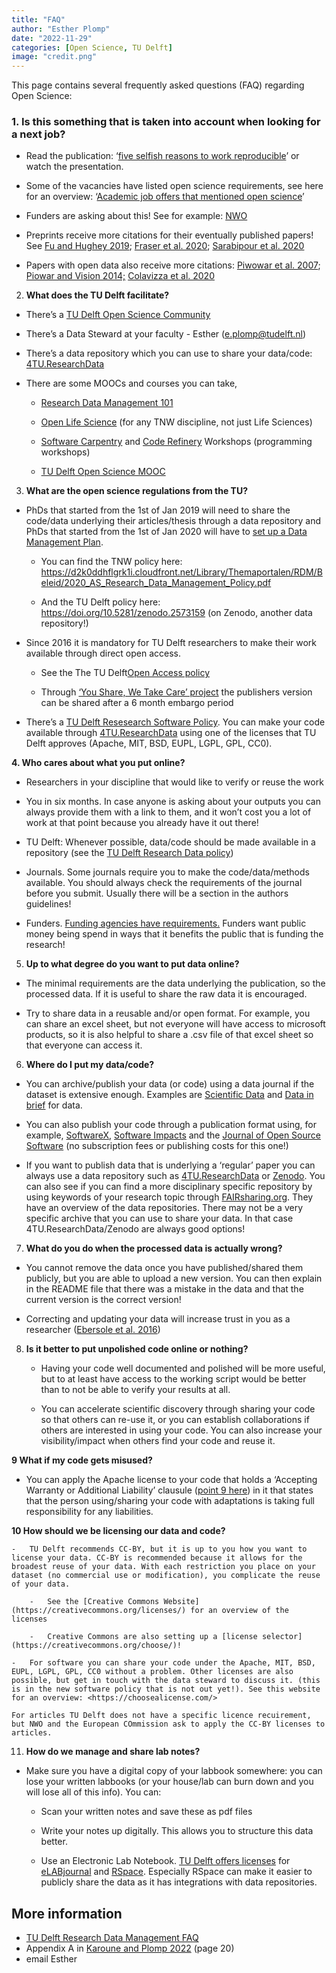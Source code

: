 ```yaml
---
title: "FAQ"
author: "Esther Plomp"
date: "2022-11-29"
categories: [Open Science, TU Delft]
image: "credit.png"
---
```


This page contains several frequently asked questions (FAQ) regarding Open Science:

### **1. Is this something that is taken into account when looking for a next job?**

-   Read the publication: '[five selfish reasons to work reproducible](https://genomebiology.biomedcentral.com/articles/10.1186/s13059-015-0850-7)' or watch the presentation.

-   Some of the vacancies have listed open science requirements, see here for an overview: '[Academic job offers that mentioned open science](https://osf.io/7jbnt/)'

-   Funders are asking about this! See for example: [NWO](https://www.nwo.nl/en/open-science)

-   Preprints receive more citations for their eventually published papers! See [Fu and Hughey 2019](https://doi.org/10.7554/eLife.52646); [Fraser et al. 2020](https://doi.org/10.1162/qss_a_00043); [Sarabipour et al. 2020](https://doi.org/10.1101/2020.04.02.022079)

-   Papers with open data also receive more citations: [Piwowar et al. 2007](http://doi.org/10.1371/journal.pone.0000308); [Piowar and Vision 2014;](http://doi.org/10.7717/peerj.175) [Colavizza et al. 2020](https://doi.org/10.1371/journal.pone.0230416)

2.  **What does the TU Delft facilitate?**

-   There's a [TU Delft Open Science Community](https://osc-delft.github.io/)

-   There's a Data Steward at your faculty - Esther ([e.plomp\@tudelft.nl](mailto:e.plomp@tudelft.nl))

-   There's a data repository which you can use to share your data/code: [4TU.ResearchData](https://data.4tu.nl/info/en/)

-   There are some MOOCs and courses you can take,

    -   [Research Data Management 101](https://www.tudelft.nl/library/research-data-management/r/training-evenementen/training-voor-onderzoekers/research-data-management-101)

    -   [Open Life Science](https://intranet.tudelft.nl/-/open-life-science-programme) (for any TNW discipline, not just Life Sciences)

    -   [Software Carpentry](https://www.tudelft.nl/en/library/research-data-management/r/training-events/training-for-researchers/software-carpentry-workshop) and [Code Refinery](https://www.tudelft.nl/en/library/research-data-management/r/training-events/training-for-researchers/coderefinery-workshops) Workshops (programming workshops)

    -   [TU Delft Open Science MOOC](https://online-learning.tudelft.nl/courses/open-science-sharing-your-research-with-the-world/)

3.  **What are the open science regulations from the TU?**

-   PhDs that started from the 1st of Jan 2019 will need to share the code/data underlying their articles/thesis through a data repository and PhDs that started from the 1st of Jan 2020 will have to [set up a Data Management Plan](https://estherplomp.github.io/TNW-OS-support/posts/DMP-PhD/).

    -   You can find the TNW policy here: <https://d2k0ddhflgrk1i.cloudfront.net/Library/Themaportalen/RDM/Beleid/2020_AS_Research_Data_Management_Policy.pdf> 

    -   And the TU Delft policy here: <https://doi.org/10.5281/zenodo.2573159> (on Zenodo, another data repository!)

-   Since 2016 it is mandatory for TU Delft researchers to make their work available through direct open access.

    -   See the The TU Delft[Open Access policy](https://d1rkab7tlqy5f1.cloudfront.net/Library/Themaportalen/Open.tudelft.nl/OA_beleid.pdf) 

    -   Through ['You Share, We Take Care' project](https://www.tudelft.nl/en/library/library-for-researchers/library-for-researchers/publishing-outreach/you-share-we-take-care) the publishers version can be shared after a 6 month embargo period

-   There's a [TU Delft Resesearch Software Policy](https://doi.org/10.5281/zenodo.4629662). You can make your code available through [4TU.ResearchData](https://data.4tu.nl/info/en/) using one of the licenses that TU Delft approves (Apache, MIT, BSD, EUPL, LGPL, GPL, CC0). 

**4. Who cares about what you put online?**

-   Researchers in your discipline that would like to verify or reuse the work

-   You in six months. In case anyone is asking about your outputs you can always provide them with a link to them, and it won't cost you a lot of work at that point because you already have it out there! 

-   TU Delft: Whenever possible, data/code should be made available in a repository (see the [TU Delft Research Data policy](https://doi.org/10.5281/zenodo.2573159))

-   Journals. Some journals require you to make the code/data/methods available. You should always check the requirements of the journal before you submit. Usually there will be a section in the authors guidelines!

-   Funders. [Funding agencies have requirements.](https://estherplomp.github.io/TNW-OS-support/posts/data-sharing-2021/) Funders want public money being spend in ways that it benefits the public that is funding the research!

5.  **Up to what degree do you want to put data online?**

-   The minimal requirements are the data underlying the publication, so the processed data. If it is useful to share the raw data it is encouraged.

-   Try to share data in a reusable and/or open format. For example, you can share an excel sheet, but not everyone will have access to microsoft products, so it is also helpful to share a .csv file of that excel sheet so that everyone can access it. 

6.  **Where do I put my data/code?**

-   You can archive/publish your data (or code) using a data journal if the dataset is extensive enough. Examples are [Scientific Data](https://www.nature.com/sdata/) and [Data in brief](https://www.journals.elsevier.com/data-in-brief) for data. 

-   You can also publish your code through a publication format using, for example, [SoftwareX](https://www.journals.elsevier.com/softwarex/), [Software Impacts](https://www.journals.elsevier.com/software-impacts/) and the [Journal of Open Source Software](https://joss.theoj.org/) (no subscription fees or publishing costs for this one!)

-   If you want to publish data that is underlying a 'regular' paper you can always use a data repository such as [4TU.ResearchData](https://data.4tu.nl/info/en/) or [Zenodo](https://zenodo.org/). You can also see if you can find a more disciplinary specific repository by using keywords of your research topic through [FAIRsharing.org](https://fairsharing.org/). They have an overview of the data repositories. There may not be a very specific archive that you can use to share your data. In that case 4TU.ResearchData/Zenodo are always good options!

7.  **What do you do when the processed data is actually wrong?**

-   You cannot remove the data once you have published/shared them publicly, but you are able to upload a new version. You can then explain in the README file that there was a mistake in the data and that the current version is the correct version!

-   Correcting and updating your data will increase trust in you as a researcher ([Ebersole et al. 2016](https://doi.org/10.1371/journal.pbio.1002460))

8.  **Is it better to put unpolished code online or nothing?**
    -   Having your code well documented and polished will be more useful, but to at least have access to the working script would be better than to not be able to verify your results at all.

    -   You can accelerate scientific discovery through sharing your code so that others can re-use it, or you can establish collaborations if others are interested in using your code. You can also increase your visibility/impact when others find your code and reuse it.

**9 What if my code gets misused?**

-   You can apply the Apache license to your code that holds a 'Accepting Warranty or Additional Liability' clausule ([point 9 here](https://ant.apache.org/license.html)) in it that states that the person using/sharing your code with adaptations is taking full responsibility for any liabilities. 

**10 How should we be licensing our data and code?**

    -   TU Delft recommends CC-BY, but it is up to you how you want to license your data. CC-BY is recommended because it allows for the broadest reuse of your data. With each restriction you place on your dataset (no commercial use or modification), you complicate the reuse of your data. 

        -   See the [Creative Commons Website](https://creativecommons.org/licenses/) for an overview of the licenses

        -   Creative Commons are also setting up a [license selector](https://creativecommons.org/choose/)!

    -   For software you can share your code under the Apache, MIT, BSD, EUPL, LGPL, GPL, CC0 without a problem. Other licenses are also possible, but get in touch with the data steward to discuss it. (this is in the new software policy that is not out yet!). See this website for an overview: <https://choosealicense.com/> 

    For articles TU Delft does not have a specific licence recuirement, but NWO and the European COmmission ask to apply the CC-BY licenses to articles. 

11.  **How do we manage and share lab notes?**

-   Make sure you have a digital copy of your labbook somewhere: you can lose your written labbooks (or your house/lab can burn down and you will lose all of this info). You can:

    -   Scan your written notes and save these as pdf files

    -   Write your notes up digitally. This allows you to structure this data better.

    -   Use an Electronic Lab Notebook. [TU Delft offers licenses](https://www.tudelft.nl/en/library/research-data-management/r/manage/electronic-lab-notebook) for [eLABjournal](https://www.elabjournal.com/) and [RSpace](https://www.researchspace.com/). Especially RSpace can make it easier to publicly share the data as it has integrations with data repositories.

## More information

-   [TU Delft Research Data Management FAQ](https://www.tudelft.nl/library/research-data-management/r/buttons/faqs)
-   Appendix A in [Karoune and Plomp 2022](https://doi.org/10.5281/zenodo.7320029) (page 20)
-   email Esther
